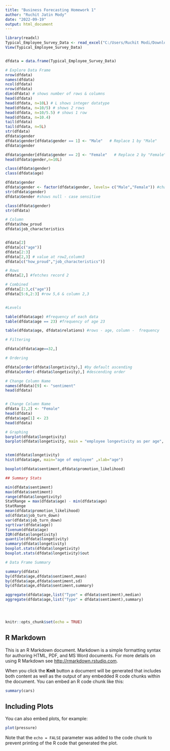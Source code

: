 ---
title: "Business Forecasting Homework 1"
author: "Ruchit Jatin Mody"
date: "2022-09-19"
output: html_document
---
```{r}
library(readxl)
Typical_Employee_Survey_Data <- read_excel("C:/Users/Ruchit Modi/Downloads/Typical_Employee_Survey_Data.xlsx")
View(Typical_Employee_Survey_Data)


dfdata = data.frame(Typical_Employee_Survey_Data)

# Explore Data Frame
nrow(dfdata)
names(dfdata)
ncol(dfdata)
nrow(dfdata)
dim(dfdata) # shows number of rows & columns
head(dfdata)
head(dfdata, n=10L) # L shows integer datatype
head(dfdata, n=10/5) # shows 2 rows
head(dfdata, n=10/5.5) # shows 1 row
head(dfdata, n=10.4) 
tail(dfdata)
tail(dfdata, n=5L)
str(dfdata)
dfdata$gender
dfdata$gender[dfdata$gender == 1] <- "Male"   # Replace 1 by "Male"
dfdata$gender

dfdata$gender[dfdata$gender == 2] <- "Female"   # Replace 2 by "Female"
head(dfdata$gender,n=10L)

class(dfdata$gender)
class(dfdata$age)

dfdata$gender
dfdata$gender <- factor(dfdata$gender, levels= c("Male","Female")) #changed order in factor.
str(dfdata$gender)
dfdata$Gender #shows null - case sensitive

class(dfdata$gender)
str(dfdata)

# Column
dfdata$how_proud
dfdata$job_characteristics


dfdata[2]
dfdata[c("age")]
dfdata[2:3]
dfdata[2,3] # value at row2,column3
dfdata[c("how_proud","job_characteristics")]

# Rows
dfdata[2,] #fetches record 2

# Combined
dfdata[2:3,c("age")]
dfdata[5:6,2:3] #row 5,6 & column 2,3


#Levels

table(dfdata$age) #frequency of each data
table(dfdata$age == 23) #frequency of age 23

table(dfdata$age, dfdata$relations) #rows - age, column -  frequency 

# Filtering

dfdata[dfdata$age==32,] 

# Ordering

dfdata[order(dfdata$longetivity),] #by default ascending
dfdata[order(-dfdata$longetivity),] #descending order

# Change Column Name
names(dfdata)[9] <- "sentiment"
head(dfdata)


# Change Column Name
dfdata [2,2] <- "Female"
head(dfdata)
dfdata$age[1] <- 23
head(dfdata)

# Graphing
barplot(dfdata$longetivity)
barplot(dfdata$longetivity, main = "employee longevtivity as per age", xlab = "age", ylab = "longevity", col = "Blue", names.arg = dfdata$age)


stem(dfdata$longetivity)
hist(dfdata$age, main="age of employee" ,xlab="age")

boxplot(dfdata$sentiment,dfdata$promotion_likelihood)

## Summary Stats

min(dfdata$sentiment)
max(dfdata$sentiment)
range(dfdata$longetivity)
StatRange = max(dfdata$age) - min(dfdata$age)
StatRange
mean(dfdata$promotion_likelihood)
sd(dfdata$job_turn_down)
var(dfdata$job_turn_down)
sqrt(var(dfdata$age))
fivenum(dfdata$age)
IQR(dfdata$longetivity)
quantile(dfdata$longetivity)
summary(dfdata$longetivity)
boxplot.stats(dfdata$longetivity)
boxplot.stats(dfdata$longetivity)$out

# Data Frame Summary

summary(dfdata)
by(dfdata$age,dfdata$sentiment,mean)
by(dfdata$age,dfdata$sentiment,sd)
by(dfdata$age,dfdata$sentiment,summary)

aggregate(dfdata$age,list("Type" = dfdata$sentiment),median)
aggregate(dfdata$age,list("Type" = dfdata$sentiment),summary)





```




```{r setup, include=FALSE}
knitr::opts_chunk$set(echo = TRUE)
```

## R Markdown

This is an R Markdown document. Markdown is a simple formatting syntax for authoring HTML, PDF, and MS Word documents. For more details on using R Markdown see <http://rmarkdown.rstudio.com>.

When you click the **Knit** button a document will be generated that includes both content as well as the output of any embedded R code chunks within the document. You can embed an R code chunk like this:

```{r cars}
summary(cars)
```

## Including Plots

You can also embed plots, for example:

```{r pressure, echo=FALSE}
plot(pressure)
```

Note that the `echo = FALSE` parameter was added to the code chunk to prevent printing of the R code that generated the plot.
